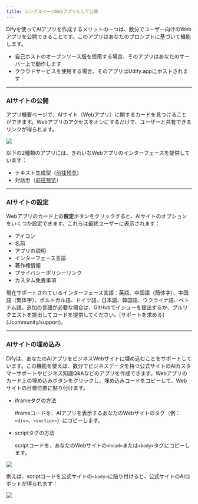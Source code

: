 ```yaml
---
title: シングルページWebアプリとして公開
---
```



Difyを使ってAIアプリを作成するメリットの一つは、数分でユーザー向けのWebアプリを公開できることです。このアプリはあなたのプロンプトに基づいて機能します。

* 自己ホストのオープンソース版を使用する場合、そのアプリはあなたのサーバー上で動作します
* クラウドサービスを使用する場合、そのアプリはUdify.appにホストされます

***

### AIサイトの公開

アプリ概要ページで、AIサイト（Webアプリ）に関するカードを見つけることができます。Webアプリのアクセスをオンにするだけで、ユーザーと共有できるリンクが得られます。

![](https://assets-docs.dify.ai/dify-enterprise-mintlify/jp/guides/application-publishing/launch-your-webapp-quickly/56093185a61265109cee9f2e00420ff4.png)

以下の2種類のアプリには、きれいなWebアプリのインターフェースを提供しています：

* テキスト生成型（[前往预览](/en/text-generator)）
* 対話型（[前往预览](/en/conversation-application)）

***

### AIサイトの設定

Webアプリのカード上の**設定**ボタンをクリックすると、AIサイトのオプションをいくつか設定できます。これらは最終ユーザーに表示されます：

* アイコン
* 名前
* アプリの説明
* インターフェース言語
* 著作権情報
* プライバシーポリシーリンク
* カスタム免責事項

<Info>
現在サポートされているインターフェース言語：英語、中国語（簡体字）、中国語（繁体字）、ポルトガル語、ドイツ語、日本語、韓国語、ウクライナ語、ベトナム語。追加の言語が必要な場合は、GitHubでイシューを提出するか、プルリクエストを提出してコードを提供してください。[サポートを求める](./community/support)。
</Info>

***

### AIサイトの埋め込み

Difyは、あなたのAIアプリをビジネスWebサイトに埋め込むことをサポートしています。この機能を使えば、数分でビジネスデータを持つ公式サイトのAIカスタマーサポートやビジネス知識Q&Aなどのアプリを作成できます。Webアプリのカード上の埋め込みボタンをクリックし、埋め込みコードをコピーして、Webサイトの目標位置に貼り付けます。

*   iframeタグの方法

    iframeコードを、AIアプリを表示するあなたのWebサイトのタグ（例：`<div>`、`<section>`）にコピーします。
*   scriptタグの方法

    scriptコードを、あなたのWebサイトの`<head>`または`<body>`タグにコピーします。

![](https://assets-docs.dify.ai/dify-enterprise-mintlify/jp/guides/application-publishing/launch-your-webapp-quickly/1e2e8c9adc620f9d6b4ea157119e8659.png)

例えば、scriptコードを公式サイトの`<body>`に貼り付けると、公式サイトのAIロボットが得られます：

![](https://assets-docs.dify.ai/dify-enterprise-mintlify/jp/guides/application-publishing/launch-your-webapp-quickly/f5a5e95e1120906669b3c1ad4e186dea.png)